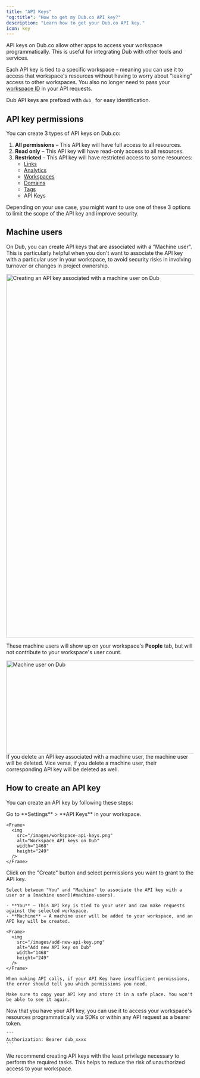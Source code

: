 ```yaml
---
title: "API Keys"
"og:title": "How to get my Dub.co API key?"
description: "Learn how to get your Dub.co API key."
icon: key
---
```


API keys on Dub.co allow other apps to access your workspace programmatically. This is useful for integrating Dub with other tools and services.

Each API key is tied to a specific workspace – meaning you can use it to access that workspace's resources without having to worry about "leaking" access to other workspaces. You also no longer need to pass your [workspace ID](https://dub.co/help/article/how-to-get-workspace-id) in your API requests.

<Tip>Dub API keys are prefixed with `dub_` for easy identification.</Tip>

## API key permissions

You can create 3 types of API keys on Dub.co:

1. **All permissions** – This API key will have full access to all resources.
2. **Read only** – This API key will have read-only access to all resources.
3. **Restricted** – This API key will have restricted access to some resources:
   - [Links](/data-model#links)
   - [Analytics](/api-reference/endpoint/retrieve-analytics)
   - [Workspaces](/data-model#workspace)
   - [Domains](/data-model#domains)
   - [Tags](/data-model#tags)
   - API Keys

Depending on your use case, you might want to use one of these 3 options to limit the scope of the API key and improve security.

## Machine users

On Dub, you can create API keys that are associated with a "Machine user". This is particularly helpful when you don't want to associate the API key with a particular user in your workspace, to avoid security risks in involving turnover or changes in project ownership.

<Frame>
  <img
    src="/images/api-machine-users.png"
    alt="Creating an API key associated with a machine user on Dub"
    width="1528"
    height="974"
  />
</Frame>

These machine users will show up on your workspace's **People** tab, but will not contribute to your workspace's user count.

<Frame>
  <img
    src="/images/machine-user.png"
    alt="Machine user on Dub"
    width="1468"
    height="249"
  />
</Frame>

<Tip>
  If you delete an API key associated with a machine user, the machine user will
  be deleted. Vice versa, if you delete a machine user, their corresponding API
  key will be deleted as well.
</Tip>

## How to create an API key

You can create an API key by following these steps:

<Steps>
  <Step title="Go to your workspace">
    Go to **Settings** > **API Keys** in your workspace.

    <Frame>
      <img
        src="/images/workspace-api-keys.png"
        alt="Workspace API keys on Dub"
        width="1468"
        height="249"
      />
    </Frame>

  </Step>
  <Step title="Create an API Key">
    Click on the "Create" button and select permissions you want to grant to
    the API key.

    Select between "You" and "Machine" to associate the API key with a user or a [machine user](#machine-users).

    - **You** – This API key is tied to your user and can make requests against the selected workspace.
    - **Machine** – A machine user will be added to your workspace, and an API key will be created.

    <Frame>
      <img
        src="/images/add-new-api-key.png"
        alt="Add new API key on Dub"
        width="1468"
        height="249"
      />
    </Frame>

    When making API calls, if your API Key have insufficient permissions, the error should tell you which permissions you need.

    Make sure to copy your API key and store it in a safe place. You won't be able to see it again.

  </Step>
  <Step title="Use your API Key">
    Now that you have your API key, you can use it to access your workspace's resources programmatically via SDKs or within any API request as a bearer token.

    ```
    Authorization: Bearer dub_xxxx
    ```

  </Step>
</Steps>

<Tip>
  We recommend creating API keys with the least privilege necessary to perform
  the required tasks. This helps to reduce the risk of unauthorized access to
  your workspace.
</Tip>
